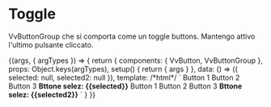 

<Meta title="Components/VvButtonGroup/Toggle" component={VvButtonGroup} />

# Toggle

VvButtonGroup che si comporta come un toggle buttons. Mantengo attivo l'ultimo pulsante cliccato.

<Canvas>
	<Story name="toggle" args={{ modelValue: null }}>
		{(args, { argTypes }) => {
			return {
				components: { VvButton, VvButtonGroup },
				props: Object.keys(argTypes),
				setup() {
					return {
						args
					}
				},
				data: () => ({ selected: null, selected2: null }),
				template:
					/*html*/
					`
                        <vv-button-group toggle compact v-bind="args" @update:modelValue="selected = $event">
                            <vv-button name="1a">Button 1</vv-button>
                            <vv-button name="2b">Button 2</vv-button>
                            <vv-button name="3c">Button 3</vv-button>
                        </vv-button-group>
						<strong>Bttone selez: {{selected}}</strong>
						 <vv-button-group toggle compact v-bind="args" @update:modelValue="selected2 = $event">
                            <vv-button name="1a">Button 1</vv-button>
                            <vv-button name="2b">Button 2</vv-button>
                            <vv-button name="3c">Button 3</vv-button>
                        </vv-button-group>
						<strong>Bttone selez: {{selected2}}</strong>
                    `
			}
		}}
	</Story>
</Canvas>
